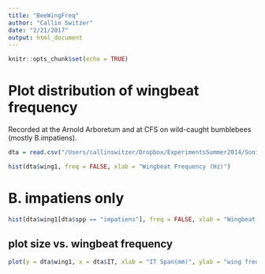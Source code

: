 ```yaml
---
title: "BeeWingFreq"
author: "Callin Switzer"
date: "2/21/2017"
output: html_document
---
```


```r
knitr::opts_chunk$set(echo = TRUE)
```

# Plot distribution of wingbeat frequency
Recorded at the Arnold Arboretum and at CFS on wild-caught bumblebees (mostly B.impatiens). 
```r
dta = read.csv("/Users/callinswitzer/Dropbox/ExperimentsSummer2014/SonicationFreqLength/BuzzFreqRedoAll2013-LengthByHand.csv")

hist(dta$wing1, freq = FALSE, xlab = "Wingbeat Frequency (Hz)")
```

# B. impatiens only
```r
hist(dta$wing1[dta$spp == "impatiens"], freq = FALSE, xlab = "Wingbeat Frequency (Hz)")

```

## plot size vs. wingbeat frequency
```r
plot(y = dta$wing1, x = dta$IT, xlab = "IT Span(mm)", ylab = "wing freq (Hz)")
```

